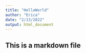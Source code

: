 ```yaml
---
title: "HelloWorld"
author: "Erica"
date: "2/13/2022"
output: html_document
---
```

## This is a markdown file